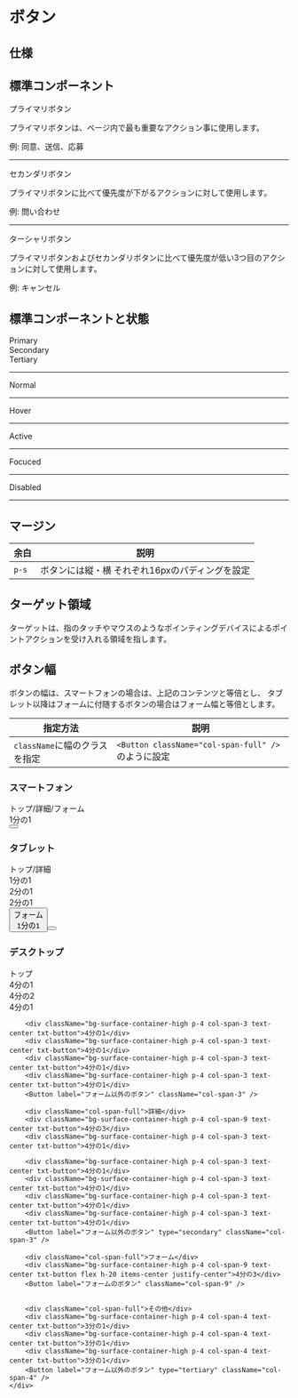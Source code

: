 
<Meta of={ButtonsStories} />

<Unstyled>
<div className='font-sans text-on-surface'>

# ボタン

## 仕様

<Canvas of={ButtonsStories.Primary} sourceState="shown" />

<Controls of={ButtonsStories.Primary} />

## 標準コンポーネント

<div className="grid grid-cols-3 items-center justify-center gap-4 rounded-md border border-outline bg-surface p-4 text-on-surface">
  <div className="text-center">プライマリボタン</div>
  <div>
    <p>プライマリボタンは、ページ内で最も重要なアクション事に使用します。</p>
    <p>例: 同意、送信、応募</p>
  </div>
  <div className="m-4">
    <Story of={ButtonsStories.Primary} />
  </div>
  <hr className="col-span-full border border-outline-variant" />
  <div className="text-center">セカンダリボタン</div>
  <div>
    <p>プライマリボタンに比べて優先度が下がるアクションに対して使用します。</p>
    <p>例: 問い合わせ</p>
  </div>
  <div className="m-4">
    <Story of={ButtonsStories.Secondary} />
  </div>
  <hr className="col-span-full border border-outline-variant" />
  <div className="text-center">ターシャリボタン</div>
  <div>
    <p>プライマリボタンおよびセカンダリボタンに比べて優先度が低い3つ目のアクションに対して使用します。</p>
    <p>例: キャンセル</p>
  </div>
  <div className="m-4">
    <Story of={ButtonsStories.Tertiary} />
  </div>
</div>

## 標準コンポーネントと状態

<div className="grid grid-cols-10 items-center justify-center gap-4 rounded-md border border-outline bg-surface p-4 text-on-surface">
  <div className="col-span-3 col-start-2 text-center ">Primary</div>
  <div className="col-span-3 text-center">Secondary</div>
  <div className="col-span-3 text-center ">Tertiary</div>
  <hr className="col-span-9 col-start-2  border border-outline-variant" />
  <div className="text-center">Normal</div>
  <div className="col-span-3">
    <Story of={ButtonsStories.Primary} />
  </div>
  <div className="col-span-3">
    <Story of={ButtonsStories.Secondary} />
  </div>
  <div className="col-span-3">
    <Story of={ButtonsStories.Tertiary} />
  </div>
  <hr className="col-span-9 col-start-2  border border-outline-variant" />
  <div className="text-center">Hover</div>
  <div className="col-span-3">
    <Story of={ButtonsStories.PrimaryWithHover} />
  </div>
  <div className="col-span-3">
    <Story of={ButtonsStories.SecondaryWithHover} />
  </div>
  <div className="col-span-3">
    <Story of={ButtonsStories.TertiaryWithHover} />
  </div>
  <hr className="col-span-9 col-start-2  border border-outline-variant" />
  <div className="text-center">Active</div>
  <div className="col-span-3">
    <Story of={ButtonsStories.PrimaryWithActive} />
  </div>
  <div className="col-span-3">
    <Story of={ButtonsStories.SecondaryWithActive} />
  </div>
  <div className="col-span-3">
    <Story of={ButtonsStories.TertiaryWithActive} />
  </div>
  <hr className="col-span-9 col-start-2  border border-outline-variant" />
  <div className="text-center">Focuced</div>
  <div className="col-span-3">
    <Story of={ButtonsStories.PrimaryWithFocus} />
  </div>
  <div className="col-span-3">
    <Story of={ButtonsStories.SecondaryWithFocus} />
  </div>
  <div className="col-span-3">
    <Story of={ButtonsStories.TertiaryWithFocus} />
  </div>
  <hr className="col-span-9 col-start-2  border border-outline-variant" />
  <div className="text-center">Disabled</div>
  <div className="col-span-3">
    <Story of={ButtonsStories.PrimaryDisabled} />
  </div>
  <div className="col-span-3">
    <Story of={ButtonsStories.SecondaryDisabled} />
  </div>
  <div className="col-span-3">
    <Story of={ButtonsStories.TertiaryDisabled} />
  </div>
  <hr className="col-span-9 col-start-2  border border-outline-variant" />
</div>

## マージン

| 余白  | 説明                                            |
| ----- | ----------------------------------------------- |
| `p-s` | ボタンには縦・横 それぞれ16pxのパディングを設定 |

## ターゲット領域

ターゲットは、指のタッチやマウスのようなポインティングデバイスによるポイントアクションを受け入れる領域を指します。

## ボタン幅

ボタンの幅は、スマートフォンの場合は、上記のコンテンツと等倍とし、
タブレット以降はフォームに付随するボタンの場合はフォーム幅と等倍とします。

| 指定方法                      | 説明                                               |
| ----------------------------- | -------------------------------------------------- |
| `className`に幅のクラスを指定 | `<Button className="col-span-full" />`のように設定 |

### スマートフォン

<div className="container mx-auto max-w-screen-sm rounded-md border-2 border-outline bg-surface text-on-surface">
  <div className="mx-4 my-4 grid grid-cols-12 gap-4">
    <div className="col-span-2">トップ/詳細/フォーム</div>
    <div className="txt-button col-span-full flex h-20 items-center justify-center bg-surface-container-high p-4">1分の1</div>
    <Button label="ボタン" className="col-span-full" />
  </div>
</div>

### タブレット

<div className="container mx-auto max-w-screen-md rounded-md border-2 border-outline bg-surface text-on-surface">
  <div className="mx-10 my-4 grid grid-cols-12 gap-6">
    <div className="col-span-2">トップ/詳細</div>
    <div className="txt-button col-span-full flex h-20 items-center justify-center bg-surface-container-high p-4">1分の1</div>
    <div className="txt-button col-span-6 flex  h-20 items-center justify-center bg-surface-container-high p-4">2分の1</div>
    <div className="txt-button col-span-6 flex  h-20 items-center justify-center bg-surface-container-high p-4">2分の1</div>
    <Button label="フォーム以外のボタン" className="col-span-6" />
    <div className="col-span-2 col-start-1">フォーム</div>
    <div className="txt-button col-span-full flex  h-20 items-center justify-center bg-surface-container-high p-4">1分の1</div>
    <Button label="フォームのボタン" className="col-span-full" />
  </div>
</div>

### デスクトップ

<div className="container mx-auto border-2 border-outline rounded-md max-w-screen-lg text-on-surface bg-surface">
    <div className="mx-12 my-4 grid grid-cols-12 gap-4">
        <div className="col-span-full">トップ</div>
        <div className="bg-surface-container-high p-4 col-span-3 text-center txt-button">4分の1</div>
        <div className="bg-surface-container-high p-4 col-span-6 text-center txt-button">4分の2</div>
        <div className="bg-surface-container-high p-4 col-span-3 text-center txt-button">4分の1</div>

        <div className="bg-surface-container-high p-4 col-span-3 text-center txt-button">4分の1</div>
        <div className="bg-surface-container-high p-4 col-span-3 text-center txt-button">4分の1</div>
        <div className="bg-surface-container-high p-4 col-span-3 text-center txt-button">4分の1</div>
        <div className="bg-surface-container-high p-4 col-span-3 text-center txt-button">4分の1</div>
        <Button label="フォーム以外のボタン" className="col-span-3" />

        <div className="col-span-full">詳細</div>
        <div className="bg-surface-container-high p-4 col-span-9 text-center txt-button">4分の3</div>
        <div className="bg-surface-container-high p-4 col-span-3 text-center txt-button">4分の1</div>

        <div className="bg-surface-container-high p-4 col-span-3 text-center txt-button">4分の1</div>
        <div className="bg-surface-container-high p-4 col-span-3 text-center txt-button">4分の1</div>
        <div className="bg-surface-container-high p-4 col-span-3 text-center txt-button">4分の1</div>
        <div className="bg-surface-container-high p-4 col-span-3 text-center txt-button">4分の1</div>
        <Button label="フォーム以外のボタン" type="secondary" className="col-span-3" />

        <div className="col-span-full">フォーム</div>
        <div className="bg-surface-container-high p-4 col-span-9 text-center txt-button flex h-20 items-center justify-center">4分の3</div>
        <Button label="フォームのボタン" className="col-span-9" />


        <div className="col-span-full">その他</div>
        <div className="bg-surface-container-high p-4 col-span-4 text-center txt-button">3分の1</div>
        <div className="bg-surface-container-high p-4 col-span-4 text-center txt-button">3分の1</div>
        <div className="bg-surface-container-high p-4 col-span-4 text-center txt-button">3分の1</div>
        <Button label="フォーム以外のボタン" type="tertiary" className="col-span-4" />
    </div>

</div>

</div>
</Unstyled>
